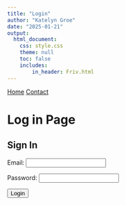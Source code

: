 ```yaml
---
title: "Login"
author: "Katelyn Groe"
date: "2025-01-21"
output:
  html_document:
    css: style.css
    theme: null
    toc: false
    includes: 
        in_header: Friv.html
---
```


<nav>
  <a href="index.html">Home</a>
  <a href="contact.html">Contact</a>
</nav>

# Log in Page


<h2>Sign In</h2>

<label for="email">Email:</label>
<input type="email" id="email" required><br>

<label for="password">Password:</label>
<input type="password" id="password" required><br>

<button onclick="checkLogin()">Login</button>

<script>
// Define users with their emails, passwords, and assigned pages
const users = {
  "kgroe@iastate.edu": { password: "kgroe", page: "Modules.html" },
  "rhuffman@iastate.edu": { password: "rhuffman", page: "rhuffman.html" },
  "user3@example.com": { password: "password3", page: "user3.html" },
  // Add more users as needed
};

// Function to check email & password and redirect
function checkLogin() {
  var email = document.getElementById("email").value.trim().toLowerCase();
  var password = document.getElementById("password").value;

  if (users.hasOwnProperty(email) && users[email].password === password) {
    var expirationTime = Date.now() + 12 * 60 * 60 * 1000; // 12 hours
    localStorage.setItem("access", email);
    localStorage.setItem("expiration", expirationTime);
    window.location.href = users[email].page; // Redirect to user page
  } else {
    alert("Incorrect email or password. Try again.");
  }
}

// Check session expiration and redirect if needed
window.onload = function() {
  var email = localStorage.getItem("access");
  var expiration = localStorage.getItem("expiration");

  // Get the current page name (e.g., "Modules.html", "Login.html")
  var currentPage = window.location.pathname.split("/").pop();

  // If session expired, clear storage and redirect to login (but not on Login.html)
  if (!email || !expiration || Date.now() > expiration) {
    localStorage.removeItem("access");
    localStorage.removeItem("expiration");
    
    if (currentPage !== "Login.html") {
      window.location.href = "Login.html"; // Redirect only on protected pages
    }
  }
};
</script>





